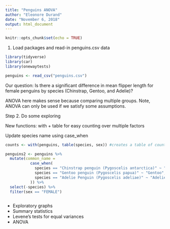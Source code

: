 ```yaml
---
title: "Penguins ANOVA"
author: "Eleonore Durand"
date: "November 6, 2018"
output: html_document
---
```


```r
knitr::opts_chunk$set(echo = TRUE)
```


1. Load packages and read-in penguins.csv data

```r
library(tidyverse)
library(car)
library(onewaytests)

penguins <- read_csv("penguins.csv")


```


Our question: 
Is there a significant difference in mean flipper length for female penguins by species (Chinstrap, Gentoo, and Adelie)?

ANOVA here makes sense because comparing multiple groups. Note, ANOVA can only be used if we satisfy some assumptions. 

Step 2. Do some exploring

New functions: with + table for easy counting over multiple factors

Update species name using case_when

```r

counts <- with(penguins, table(species, sex)) #creates a table of counts of each species of penguin by species and sex

penguins2 <- penguins %>% 
  mutate(common_name = 
           case_when(
             species == "Chinstrap penguin (Pygoscelis antarctica)" ~ "Chinstrap", 
             species == "Gentoo penguin (Pygoscelis papua)" ~ "Gentoo",
             species == "Adelie Penguin (Pygoscelis adeliae)" ~ "Adelie"
           )) %>% 
  select(-species) %>% 
  filter(sex == "FEMALE")



```

- Exploratory graphs
- Summary statistics 
- Levene's tests for equal variances
- ANOVA

